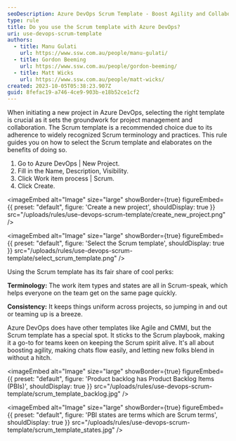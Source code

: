```yaml
---
seoDescription: Azure DevOps Scrum Template - Boost Agility and Collaboration
type: rule
title: Do you use the Scrum template with Azure DevOps?
uri: use-devops-scrum-template
authors:
  - title: Manu Gulati
    url: https://www.ssw.com.au/people/manu-gulati/
  - title: Gordon Beeming
    url: https://www.ssw.com.au/people/gordon-beeming/
  - title: Matt Wicks
    url: https://www.ssw.com.au/people/matt-wicks/
created: 2023-10-05T05:38:23.907Z
guid: 8fefac19-a746-4ce9-903b-e18b52ce1cf2
---
```


When initiating a new project in Azure DevOps, selecting the right template is crucial as it sets the groundwork for project management and collaboration. The Scrum template is a recommended choice due to its adherence to widely recognized Scrum terminology and practices. This rule guides you on how to select the Scrum template and elaborates on the benefits of doing so.
1. Go to Azure DevOps | New Project.
1. Fill in the Name, Description, Visibility.
1. Click Work item process | Scrum.
1. Click Create.

<imageEmbed
  alt="Image"
  size="large"
  showBorder={true}
  figureEmbed={{
    preset: "default",
    figure: 'Create a new project',
    shouldDisplay: true
  }}
  src="/uploads/rules/use-devops-scrum-template/create_new_project.png"
/>

<imageEmbed
  alt="Image"
  size="large"
  showBorder={true}
  figureEmbed={{
    preset: "default",
    figure: 'Select the Scrum template',
    shouldDisplay: true
  }}
  src="/uploads/rules/use-devops-scrum-template/select_scrum_template.png"
/>

Using the Scrum template has its fair share of cool perks:

**Terminology:** The work item types and states are all in Scrum-speak, which helps everyone on the team get on the same page quickly.

**Consistency:** It keeps things uniform across projects, so jumping in and out or teaming up is a breeze.

Azure DevOps does have other templates like Agile and CMMI, but the Scrum template has a special spot. It sticks to the Scrum playbook, making it a go-to for teams keen on keeping the Scrum spirit alive. It's all about boosting agility, making chats flow easily, and letting new folks blend in without a hitch.

<imageEmbed
  alt="Image"
  size="large"
  showBorder={true}
  figureEmbed={{
    preset: "default",
    figure: 'Product backlog has Product Backlog Items (PBIs)',
    shouldDisplay: true
  }}
  src="/uploads/rules/use-devops-scrum-template/scrum_template_backlog.jpg"
/>

<imageEmbed
  alt="Image"
  size="large"
  showBorder={true}
  figureEmbed={{
    preset: "default",
    figure: 'PBI states are terms which are Scrum terms',
    shouldDisplay: true
  }}
  src="/uploads/rules/use-devops-scrum-template/scrum_template_states.jpg"
/>
